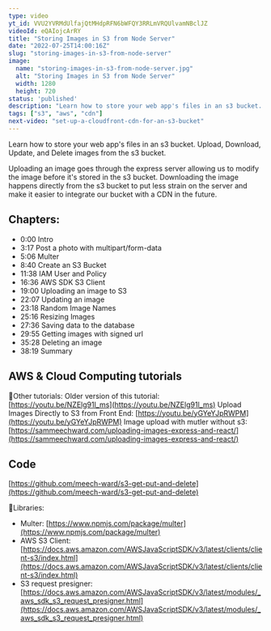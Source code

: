 ```yaml
---
type: video
yt_id: VVU2YVRMdUlfajQtMHdpRFN6bWFQY3RRLmVRQUlvamNBclJZ
videoId: eQAIojcArRY
title: "Storing Images in S3 from Node Server"
date: "2022-07-25T14:00:16Z"
slug: "storing-images-in-s3-from-node-server"
image: 
  name: "storing-images-in-s3-from-node-server.jpg"
  alt: "Storing Images in S3 from Node Server"
  width: 1280
  height: 720
status: 'published'
description: "Learn how to store your web app's files in an s3 bucket. Upload, Download, Update, and Delete images from the s3 bucket. "
tags: ["s3", "aws", "cdn"]
next-video: "set-up-a-cloudfront-cdn-for-an-s3-bucket"
---
```


Learn how to store your web app's files in an s3 bucket. Upload, Download, Update, and Delete images from the s3 bucket. 

Uploading an image goes through the express server allowing us to modify the image before it's stored in the s3 bucket. Downloading the image happens directly from the s3 bucket to put less strain on the server and make it easier to integrate our bucket with a CDN in the future. 

<PostCard slug="set-up-a-cloudfront-cdn-for-an-s3-bucket" />

## Chapters:

* 0:00​ Intro
* 3:17 Post a photo with multipart/form-data
* 5:06 Multer
* 8:40 Create an S3 Bucket
* 11:38 IAM User and Policy
* 16:36 AWS SDK S3 Client
* 19:00 Uploading an image to S3
* 22:07 Updating an image
* 23:18 Random Image Names
* 25:16 Resizing Images
* 27:36 Saving data to the database
* 29:55 Getting images with signed url
* 35:28 Deleting an image
* 38:19 Summary



## AWS & Cloud Computing tutorials

<PostCard slug="intro-to-iam-roles-and-policies-on-aws" />
<PostCard slug="aws-cli" />
<PostCard slug="aws-cli-s3-static-website" />



🔗Other tutorials:
Older version of this tutorial: [https://youtu.be/NZElg91l_ms](https://youtu.be/NZElg91l_ms)
Upload Images Directly to S3 from Front End: [https://youtu.be/yGYeYJpRWPM](https://youtu.be/yGYeYJpRWPM)
Image upload with mutler without s3: [https://sammeechward.com/uploading-images-express-and-react/](https://sammeechward.com/uploading-images-express-and-react/)

## Code 

[https://github.com/meech-ward/s3-get-put-and-delete](https://github.com/meech-ward/s3-get-put-and-delete)

🔗Libraries: 

* Multer: [https://www.npmjs.com/package/multer](https://www.npmjs.com/package/multer)
* AWS S3 Client: [https://docs.aws.amazon.com/AWSJavaScriptSDK/v3/latest/clients/client-s3/index.html](https://docs.aws.amazon.com/AWSJavaScriptSDK/v3/latest/clients/client-s3/index.html)
* S3 request presigner: [https://docs.aws.amazon.com/AWSJavaScriptSDK/v3/latest/modules/_aws_sdk_s3_request_presigner.html](https://docs.aws.amazon.com/AWSJavaScriptSDK/v3/latest/modules/_aws_sdk_s3_request_presigner.html)




